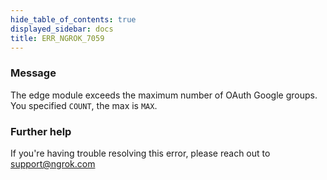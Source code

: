 ```yaml
---
hide_table_of_contents: true
displayed_sidebar: docs
title: ERR_NGROK_7059
---
```


### Message

The edge module exceeds the maximum number of OAuth Google groups. You specified `COUNT`, the max is `MAX`.

### Further help

If you're having trouble resolving this error, please reach out to [support@ngrok.com](mailto:support@ngrok.com?subject=Help%20with%20ERR_NGROK_7059)
